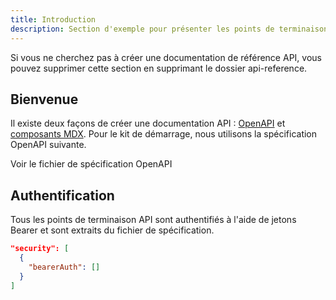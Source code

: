 ```yaml
---
title: Introduction
description: Section d'exemple pour présenter les points de terminaison API
---
```


<Note>
  Si vous ne cherchez pas à créer une documentation de référence API, vous pouvez supprimer
  cette section en supprimant le dossier api-reference.
</Note>

## Bienvenue

Il existe deux façons de créer une documentation API : [OpenAPI](https://mintlify.com/docs/api-playground/openapi/setup) et [composants MDX](https://mintlify.com/docs/api-playground/mdx/configuration). Pour le kit de démarrage, nous utilisons la spécification OpenAPI suivante.

<Card title="Plant Store Endpoints" icon="leaf" href="https://github.com/mintlify/starter/blob/main/api-reference/openapi.json">
  Voir le fichier de spécification OpenAPI
</Card>

## Authentification

Tous les points de terminaison API sont authentifiés à l'aide de jetons Bearer et sont extraits du fichier de spécification.

```json
"security": [
  {
    "bearerAuth": []
  }
]
```
